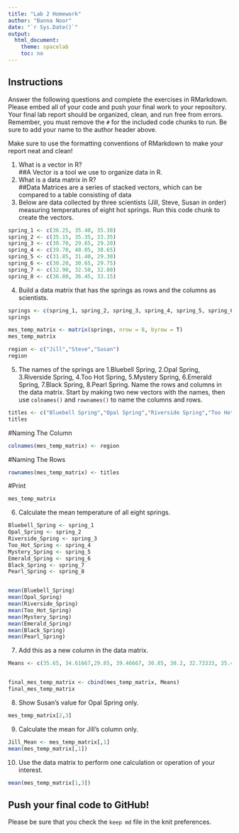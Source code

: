 ```yaml
---
title: "Lab 2 Homework"
author: "Banna Noor"
date: "`r Sys.Date()`"
output:
  html_document:
    theme: spacelab
    toc: no
---
```


## Instructions
Answer the following questions and complete the exercises in RMarkdown. Please embed all of your code and push your final work to your repository. Your final lab report should be organized, clean, and run free from errors. Remember, you must remove the `#` for the included code chunks to run. Be sure to add your name to the author header above.  

Make sure to use the formatting conventions of RMarkdown to make your report neat and clean!  

1. What is a vector in R?  
##A Vector is a tool we use to organize data in R.
2. What is a data matrix in R?  
##Data Matrices are a series of stacked vectors, which can be compared to a table consisting of data 
3. Below are data collected by three scientists (Jill, Steve, Susan in order) measuring temperatures of eight hot springs. Run this code chunk to create the vectors.  
```r
spring_1 <- c(36.25, 35.40, 35.30)
spring_2 <- c(35.15, 35.35, 33.35)
spring_3 <- c(30.70, 29.65, 29.20)
spring_4 <- c(39.70, 40.05, 38.65)
spring_5 <- c(31.85, 31.40, 29.30)
spring_6 <- c(30.20, 30.65, 29.75)
spring_7 <- c(32.90, 32.50, 32.80)
spring_8 <- c(36.80, 36.45, 33.15)
```

4. Build a data matrix that has the springs as rows and the columns as scientists.  
 
```r
springs <- c(spring_1, spring_2, spring_3, spring_4, spring_5, spring_6, spring_7, spring_8)
springs
```

```r
mes_temp_matrix <- matrix(springs, nrow = 8, byrow = T)
mes_temp_matrix
```

```r
region <- c("Jill","Steve","Susan")
region
```


5. The names of the springs are 1.Bluebell Spring, 2.Opal Spring, 3.Riverside Spring, 4.Too Hot Spring, 5.Mystery Spring, 6.Emerald Spring, 7.Black Spring, 8.Pearl Spring. Name the rows and columns in the data matrix. Start by making two new vectors with the names, then use `colnames()` and `rownames()` to name the columns and rows.

```r
titles <- c("Bluebell Spring","Opal Spring","Riverside Spring","Too Hot Spring","Mystery Spring","Emerald Spring","Black Spring","Pearl Spring")
titles
```

#Naming The Column 
```r
colnames(mes_temp_matrix) <- region
```
#Naming The Rows 
```r
rownames(mes_temp_matrix) <- titles
```

#Print 
```r
mes_temp_matrix
```


6. Calculate the mean temperature of all eight springs.
```r
Bluebell_Spring <- spring_1
Opal_Spring <- spring_2
Riverside_Spring <- spring_3
Too_Hot_Spring <- spring_4
Mystery_Spring <- spring_5
Emerald_Spring <- spring_6
Black_Spring <- spring_7
Pearl_Spring <- spring_8


mean(Bluebell_Spring)
mean(Opal_Spring)
mean(Riverside_Spring)
mean(Too_Hot_Spring)
mean(Mystery_Spring)
mean(Emerald_Spring)
mean(Black_Spring)
mean(Pearl_Spring)
```

7. Add this as a new column in the data matrix.  
```r
Means <- c(35.65, 34.61667,29.85, 39.46667, 30.85, 30.2, 32.73333, 35.4667)


final_mes_temp_matrix <- cbind(mes_temp_matrix, Means)
final_mes_temp_matrix
```

8. Show Susan's value for Opal Spring only.
```r
mes_temp_matrix[2,3]
```

9. Calculate the mean for Jill's column only.  
```r
Jill_Mean <- mes_temp_matrix[,1]
mean(mes_temp_matrix[,1])
```

10. Use the data matrix to perform one calculation or operation of your interest.
```r
mean(mes_temp_matrix[1,3])
```


## Push your final code to GitHub!
Please be sure that you check the `keep md` file in the knit preferences.  